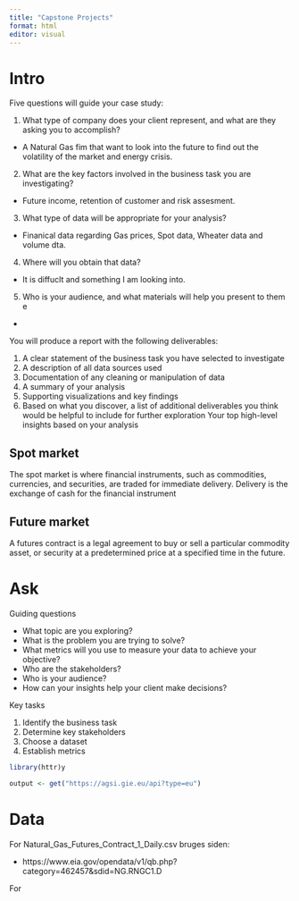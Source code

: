 ```yaml
---
title: "Capstone Projects"
format: html
editor: visual
---
```


# Intro 

Five questions will guide your case study:

1. What type of company does your client represent, and what are they asking you to accomplish?
  * A Natural Gas fim that want to look into the future to find out the
    volatility of the market and energy crisis.
2. What are the key factors involved in the business task you are investigating?
  * Future income, retention of customer and risk assesment.
3. What type of data will be appropriate for your analysis?
  * Finanical data regarding Gas prices, Spot data, Wheater data and
    volume dta.
4. Where will you obtain that data?
  * It is diffuclt and something I am looking into.
5. Who is your audience, and what materials will help you present to them e   
  * 
  
  
You will produce a report with the following deliverables:

1. A clear statement of the business task you have selected to investigate
2. A description of all data sources used
3. Documentation of any cleaning or manipulation of data
4. A summary of your analysis
5. Supporting visualizations and key findings
6. Based on what you discover, a list of additional deliverables you think would be helpful to include for further exploration
Your top high-level insights based on your analysis


## Spot market

The spot market is where financial instruments, such as commodities, currencies, and securities, are traded for immediate delivery. Delivery is the exchange of cash for the financial instrument

## Future market

A futures contract is a legal agreement to buy or sell a particular commodity asset, or security at a predetermined price at a specified time in the future.

# Ask

Guiding questions

* What topic are you exploring?
* What is the problem you are trying to solve?
* What metrics will you use to measure your data to achieve your objective?
* Who are the stakeholders?
* Who is your audience?
* How can your insights help your client make decisions?

Key tasks

1. Identify the business task
2. Determine key stakeholders
3. Choose a dataset
4. Establish metrics

```r
library(httr)y

output <- get("https://agsi.gie.eu/api?type=eu")

```


# Data

For Natural_Gas_Futures_Contract_1_Daily.csv bruges siden:

* https://www.eia.gov/opendata/v1/qb.php?category=462457&sdid=NG.RNGC1.D 

For 